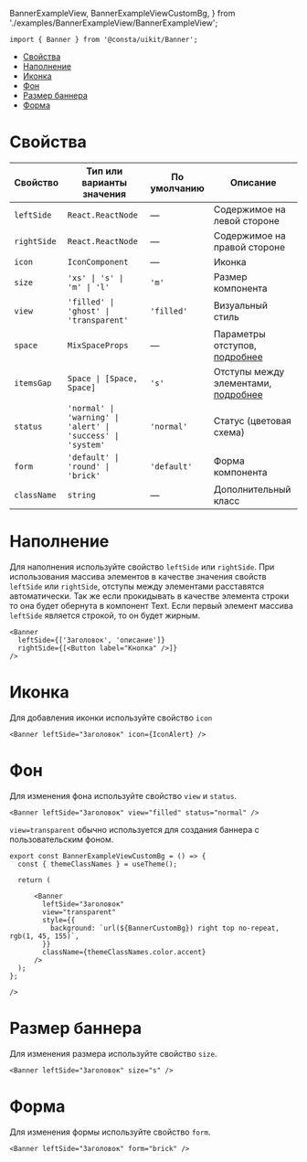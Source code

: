 
  BannerExampleView,
  BannerExampleViewCustomBg,
} from './examples/BannerExampleView/BannerExampleView';

```tsx
import { Banner } from '@consta/uikit/Banner';
```

<MdxMenu>

- [Свойства](#свойства)
- [Наполнение](#наполнение)
- [Иконка](#иконка)
- [Фон](#фон)
- [Размер баннера](#размер-баннера)
- [Форма](#форма)

</MdxMenu>

# Свойства

| Свойство    | Тип или варианты значения                                   | По умолчанию | Описание                                                                                     |
| ----------- | ----------------------------------------------------------- | ------------ | -------------------------------------------------------------------------------------------- |
| `leftSide`  | `React.ReactNode`                                           | —            | Содержимое на левой стороне                                                                  |
| `rightSide` | `React.ReactNode`                                           | —            | Содержимое на правой стороне                                                                 |
| `icon`      | `IconComponent`                                             | —            | Иконка                                                                                       |
| `size`      | `'xs' \| 's' \| 'm' \| 'l'`                                 | `'m'`        | Размер компонента                                                                            |
| `view`      | `'filled' \| 'ghost' \| 'transparent'`                      | `'filled'`   | Визуальный стиль                                                                             |
| `space`     | `MixSpaceProps`                                             | —            | Параметры отступов, [подробнее](##LIBS.LIB.STAND/lib:uikit/stand:mixs-mixspace-stable)       |
| `itemsGap`  | `Space \| [Space, Space]`                                   | `'s'`        | Отступы между элементами, [подробнее](##LIBS.LIB.STAND/lib:uikit/stand:mixs-mixspace-stable) |
| `status`    | `'normal' \| 'warning' \| 'alert' \| 'success' \| 'system'` | `'normal'`   | Статус (цветовая схема)                                                                      |
| `form`      | `'default' \| 'round' \| 'brick'`                           | `'default'`  | Форма компонента                                                                             |
| `className` | `string`                                                    | —            | Дополнительный класс                                                                         |

# Наполнение

Для наполнения используйте свойство `leftSide` или `rightSide`. При использования массива элементов в качестве значения свойств `leftSide` или `rightSide`, отступы между элементами расставятся автоматически. Так же если прокидывать в качестве элемента строки то она будет обернута в компонент Text. Если первый элемент массива `leftSide` является строкой, то он будет жирным.

<MdxTabs>

<BannerExampleContent />

```tsx
<Banner
  leftSide={['Заголовок', 'описание']}
  rightSide={[<Button label="Кнопка" />]}
/>
```

</MdxTabs>

# Иконка

Для добавления иконки используйте свойство `icon`

<MdxTabs>

<BannerExampleIcon />

```tsx
<Banner leftSide="Заголовок" icon={IconAlert} />
```

</MdxTabs>

# Фон

Для изменения фона используйте свойство `view` и `status`.

<MdxTabs>

<BannerExampleView />

```tsx
<Banner leftSide="Заголовок" view="filled" status="normal" />
```

</MdxTabs>

`view=transparent` обычно используется для создания баннера с пользовательским фоном.

<MdxTabs>

<BannerExampleViewCustomBg />

```tsx
export const BannerExampleViewCustomBg = () => {
  const { themeClassNames } = useTheme();

  return (

      <Banner
        leftSide="Заголовок"
        view="transparent"
        style={{
          background: `url(${BannerCustomBg}) right top no-repeat, rgb(1, 45, 155)`,
        }}
        className={themeClassNames.color.accent}
      />
  );
};

/>
```

</MdxTabs>

# Размер баннера

Для изменения размера используйте свойство `size`.

<MdxTabs>

<BannerExampleSize />

```tsx
<Banner leftSide="Заголовок" size="s" />
```

</MdxTabs>

# Форма

Для изменения формы используйте свойство `form`.

<MdxTabs>

<BannerExampleForm />

```tsx
<Banner leftSide="Заголовок" form="brick" />
```

</MdxTabs>
